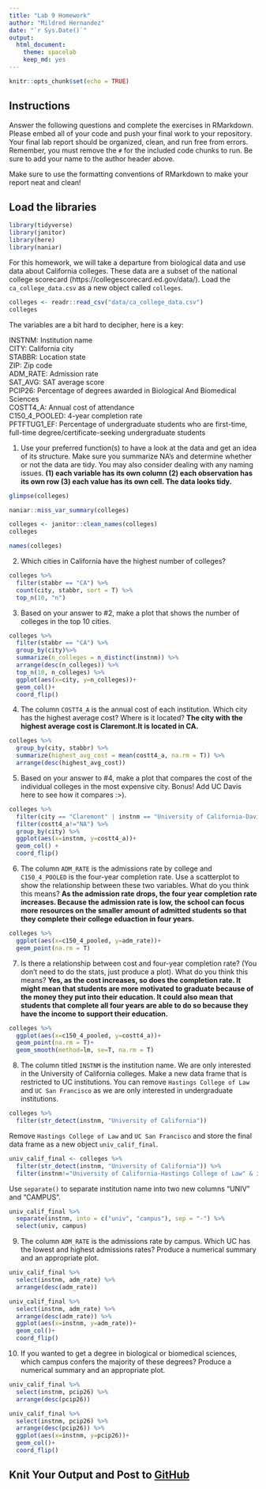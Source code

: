```yaml
---
title: "Lab 9 Homework"
author: "Mildred Hernandez"
date: "`r Sys.Date()`"
output:
  html_document: 
    theme: spacelab
    keep_md: yes
---
```


```r
knitr::opts_chunk$set(echo = TRUE)
```

## Instructions
Answer the following questions and complete the exercises in RMarkdown. Please embed all of your code and push your final work to your repository. Your final lab report should be organized, clean, and run free from errors. Remember, you must remove the `#` for the included code chunks to run. Be sure to add your name to the author header above.  

Make sure to use the formatting conventions of RMarkdown to make your report neat and clean!  

## Load the libraries
```r
library(tidyverse)
library(janitor)
library(here)
library(naniar)
``` 

For this homework, we will take a departure from biological data and use data about California colleges. These data are a subset of the national college scorecard (https://collegescorecard.ed.gov/data/). Load the `ca_college_data.csv` as a new object called `colleges`.
```r
colleges <- readr::read_csv("data/ca_college_data.csv")
colleges
```

The variables are a bit hard to decipher, here is a key:  

INSTNM: Institution name  
CITY: California city  
STABBR: Location state  
ZIP: Zip code  
ADM_RATE: Admission rate  
SAT_AVG: SAT average score  
PCIP26: Percentage of degrees awarded in Biological And Biomedical Sciences  
COSTT4_A: Annual cost of attendance  
C150_4_POOLED: 4-year completion rate  
PFTFTUG1_EF: Percentage of undergraduate students who are first-time, full-time degree/certificate-seeking undergraduate students  

1. Use your preferred function(s) to have a look at the data and get an idea of its structure. Make sure you summarize NA's and determine whether or not the data are tidy. You may also consider dealing with any naming issues.
**(1) each variable has its own column (2) each observation has its own row (3) each value has its own cell. The data looks tidy.**
```r
glimpse(colleges)
```
```r
naniar::miss_var_summary(colleges)
```
```r
colleges <- janitor::clean_names(colleges)
colleges
```

```r
names(colleges)
```

2. Which cities in California have the highest number of colleges?
```r
colleges %>%
  filter(stabbr == "CA") %>%
  count(city, stabbr, sort = T) %>%
  top_n(10, "n")
```

3. Based on your answer to #2, make a plot that shows the number of colleges in the top 10 cities.
```r
colleges %>%
  filter(stabbr == "CA") %>%
  group_by(city)%>%
  summarize(n_colleges = n_distinct(instnm)) %>%
  arrange(desc(n_colleges)) %>%
  top_n(10, n_colleges) %>%
  ggplot(aes(x=city, y=n_colleges))+
  geom_col()+
  coord_flip()
```

4. The column `COSTT4_A` is the annual cost of each institution. Which city has the highest average cost? Where is it located?
**The city with the highest average cost is Claremont.It is located in CA.**
```r
colleges %>%
  group_by(city, stabbr) %>%
  summarize(highest_avg_cost = mean(costt4_a, na.rm = T)) %>%
  arrange(desc(highest_avg_cost))
```

5. Based on your answer to #4, make a plot that compares the cost of the individual colleges in the most expensive city. Bonus! Add UC Davis here to see how it compares :>).
```r
colleges %>%
  filter(city == "Claremont" | instnm == "University of California-Davis") %>%
  filter(costt4_a!="NA") %>%
  group_by(city) %>%
  ggplot(aes(x=instnm, y=costt4_a))+
  geom_col() +
  coord_flip()
```

6. The column `ADM_RATE` is the admissions rate by college and `C150_4_POOLED` is the four-year completion rate. Use a scatterplot to show the relationship between these two variables. What do you think this means?
**As the admission rate drops, the four year completion rate increases. Because the admission rate is low, the school can focus more resources on the smaller amount of admitted students so that they complete their college eduaction in four years. **
```r
colleges %>%
  ggplot(aes(x=c150_4_pooled, y=adm_rate))+
  geom_point(na.rm = T)
```

7. Is there a relationship between cost and four-year completion rate? (You don't need to do the stats, just produce a plot). What do you think this means?
**Yes, as the cost increases, so does the completion rate. It might mean that students are more motivated to graduate because of the money they put into their education. It could also mean that students that complete all four years are able to do so because they have the income to support their education.**
```r
colleges %>%
  ggplot(aes(x=c150_4_pooled, y=costt4_a))+
  geom_point(na.rm = T)+
  geom_smooth(method=lm, se=T, na.rm = T)
```

8. The column titled `INSTNM` is the institution name. We are only interested in the University of California colleges. Make a new data frame that is restricted to UC institutions. You can remove `Hastings College of Law` and `UC San Francisco` as we are only interested in undergraduate institutions.
```r
colleges %>%
  filter(str_detect(instnm, "University of California"))
```

Remove `Hastings College of Law` and `UC San Francisco` and store the final data frame as a new object `univ_calif_final`.
```r
univ_calif_final <- colleges %>%
  filter(str_detect(instnm, "University of California")) %>%
  filter(instnm!="University of California-Hastings College of Law" & instnm!="University of California-San Francisco")
```

Use `separate()` to separate institution name into two new columns "UNIV" and "CAMPUS".
```r
univ_calif_final %>%
  separate(instnm, into = c("univ", "campus"), sep = "-") %>%
  select(univ, campus)
```

9. The column `ADM_RATE` is the admissions rate by campus. Which UC has the lowest and highest admissions rates? Produce a numerical summary and an appropriate plot.
```r
univ_calif_final %>%
  select(instnm, adm_rate) %>%
  arrange(desc(adm_rate))
```

```r
univ_calif_final %>%
  select(instnm, adm_rate) %>%
  arrange(desc(adm_rate)) %>%
  ggplot(aes(x=instnm, y=adm_rate))+
  geom_col()+
  coord_flip()
```

10. If you wanted to get a degree in biological or biomedical sciences, which campus confers the majority of these degrees? Produce a numerical summary and an appropriate plot.
```r
univ_calif_final %>%
  select(instnm, pcip26) %>%
  arrange(desc(pcip26))
```

```r
univ_calif_final %>%
  select(instnm, pcip26) %>%
  arrange(desc(pcip26)) %>%
  ggplot(aes(x=instnm, y=pcip26))+
  geom_col()+
  coord_flip()
```

## Knit Your Output and Post to [GitHub](https://github.com/FRS417-DataScienceBiologists)